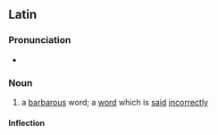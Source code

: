 ==Latin==

===Pronunciation===
* {{la-IPA|'vōx barbara}}

===Noun===
{{la-noun|[[vōx]] [[barbara]]|vōcis barbarae|f|third}}

# a [[barbarous]] word; a [[word]] which is [[said]] [[incorrect]]ly

====Inflection====
{{la-decl-multi|vōx/vōc<3> barbar<1>|g=f}}